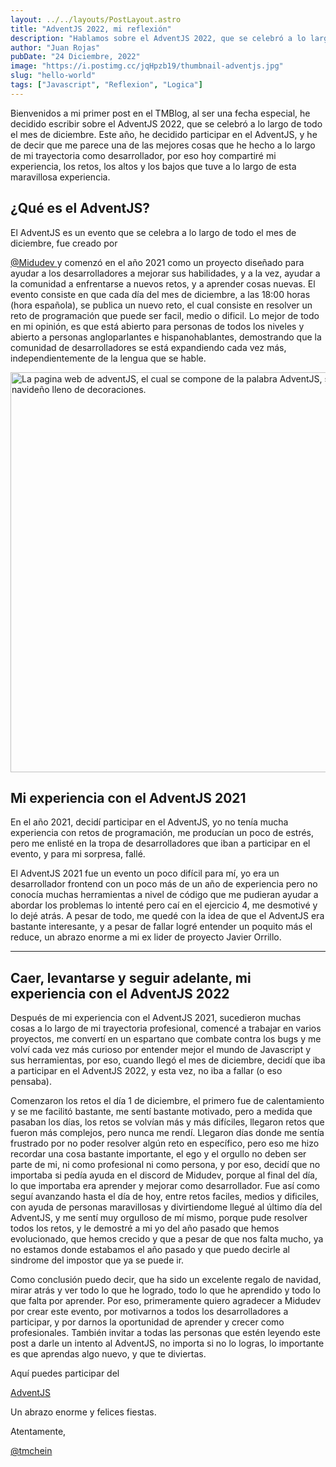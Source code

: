 ```yaml
---
layout: ../../layouts/PostLayout.astro
title: "AdventJS 2022, mi reflexión"
description: "Hablamos sobre el AdventJS 2022, que se celebró a lo largo de todo el mes de diciembre de 2022."
author: "Juan Rojas"
pubDate: "24 Diciembre, 2022"
image: "https://i.postimg.cc/jqHpzb19/thumbnail-adventjs.jpg"
slug: "hello-world"
tags: ["Javascript", "Reflexion", "Logica"]
---
```


Bienvenidos a mi primer post en el TMBlog, al ser una fecha especial, he
decidido escribir sobre el AdventJS 2022, que se celebró a lo largo de todo el
mes de diciembre. Este año, he decidido participar en el AdventJS, y he de decir
que me parece una de las mejores cosas que he hecho a lo largo de mi trayectoria
como desarrollador, por eso hoy compartiré mi experiencia, los retos, los altos
y los bajos que tuve a lo largo de esta maravillosa experiencia.

## ¿Qué es el AdventJS?

El AdventJS es un evento que se celebra a lo largo de todo el mes de diciembre,
fue creado por

<a href="https://twitter.com/midudev" rel="noopener noreferrer" target="_blank">
  @Midudev
</a>
y comenzó en el año 2021 como un proyecto diseñado para ayudar a los desarrolladores
a mejorar sus habilidades, y a la vez, ayudar a la comunidad a enfrentarse a nuevos
retos, y a aprender cosas nuevas. El evento consiste en que cada día del mes de diciembre,
a las 18:00 horas (hora española), se publica un nuevo reto, el cual consiste en
resolver un reto de programación que puede ser facil, medio o dificil. Lo mejor de
todo en mi opinión, es que está abierto para personas de todos los niveles y abierto
a personas angloparlantes e hispanohablantes, demostrando que la comunidad de desarrolladores
se está expandiendo cada vez más, independientemente de la lengua que se hable.

<img
  src="https://i.postimg.cc/htRWxGDH/advent-landing.png"
  width="640px"
  align="center"
  alt="La pagina web de adventJS, el cual se compone de la palabra AdventJS, seguido de un arbol navideño lleno de decoraciones."
/>

## Mi experiencia con el AdventJS 2021

En el año 2021, decidí participar en el AdventJS, yo no tenía mucha experiencia
con retos de programación, me producían un poco de estrés, pero me enlisté en la
tropa de desarrolladores que iban a participar en el evento, y para mi sorpresa,
fallé.

El AdventJS 2021 fue un evento un poco difícil para mí, yo era un desarrollador
frontend con un poco más de un año de experiencia pero no conocía muchas
herramientas a nivel de código que me pudieran ayudar a abordar los problemas lo
intenté pero caí en el ejercicio 4, me desmotivé y lo dejé atrás. A pesar de
todo, me quedé con la idea de que el AdventJS era bastante interesante, y a
pesar de fallar logré entender un poquito más el reduce, un abrazo enorme a mi
ex lider de proyecto Javier Orrillo.

---

## Caer, levantarse y seguir adelante, mi experiencia con el AdventJS 2022

Después de mi experiencia con el AdventJS 2021, sucedieron muchas cosas a lo
largo de mi trayectoria profesional, comencé a trabajar en varios proyectos, me
convertí en un espartano que combate contra los bugs y me volví cada vez más
curioso por entender mejor el mundo de Javascript y sus herramientas, por eso,
cuando llegó el mes de diciembre, decidí que iba a participar en el AdventJS
2022, y esta vez, no iba a fallar (o eso pensaba).

Comenzaron los retos el día 1 de diciembre, el primero fue de calentamiento y se
me facilitó bastante, me sentí bastante motivado, pero a medida que pasaban los
días, los retos se volvían más y más difíciles, llegaron retos que fueron más
complejos, pero nunca me rendí. Llegaron días donde me sentía frustrado por no
poder resolver algún reto en específico, pero eso me hizo recordar una cosa
bastante importante, el ego y el orgullo no deben ser parte de mi, ni como
profesional ni como persona, y por eso, decidí que no importaba si pedía ayuda
en el discord de Midudev, porque al final del día, lo que importaba era aprender
y mejorar como desarrollador. Fue así como seguí avanzando hasta el día de hoy,
entre retos faciles, medios y dificiles, con ayuda de personas maravillosas y
divirtiendome llegué al último día del AdventJS, y me sentí muy orgulloso de mí
mismo, porque pude resolver todos los retos, y le demostré a mi yo del año
pasado que hemos evolucionado, que hemos crecido y que a pesar de que nos falta
mucho, ya no estamos donde estabamos el año pasado y que puedo decirle al
sindrome del impostor que ya se puede ir.

Como conclusión puedo decir, que ha sido un excelente regalo de navidad, mirar
atrás y ver todo lo que he logrado, todo lo que he aprendido y todo lo que falta
por aprender. Por eso, primeramente quiero agradecer a Midudev por crear este
evento, por motivarnos a todos los desarrolladores a participar, y por darnos la
oportunidad de aprender y crecer como profesionales. También invitar a todas las
personas que estén leyendo este post a darle un intento al AdventJS, no importa
si no lo logras, lo importante es que aprendas algo nuevo, y que te diviertas.

Aquí puedes participar del

<a href="https://adventjs.dev" rel="noopener noreferrer" target="_blank">
  AdventJS
</a>

Un abrazo enorme y felices fiestas.

Atentamente,

<a href="https://twitter.com/tmchein" rel="noopener noreferrer" target="_blank">
  @tmchein
</a>
